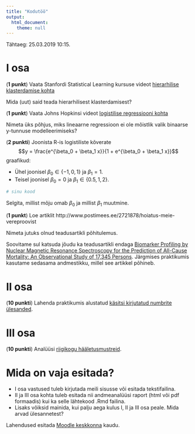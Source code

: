```yaml
---
title: "Kodutöö"
output: 
  html_document:
    theme: null
---
```


Tähtaeg: 25.03.2019 10:15.

# I osa

(**1 punkt**) Vaata Stanfordi Statistical Learning kursuse videot [hierarhilise klasterdamise kohta](https://www.youtube.com/watch?v=Tuuc9Y06tAc)

Mida (uut) said teada hierarhilisest klasterdamisest?

(**1 punkt**) Vaata Johns Hopkinsi videot [logistilise regressiooni kohta](https://www.youtube.com/watch?v=79q9avsyG9Y)

Nimeta üks põhjus, miks lineaarne regressioon ei ole mõistlik valik binaarse y-tunnuse modelleerimiseks?

(**2 punkti**) Joonista R-is logistiliste kõverate 
$$y = \frac{e^{\beta_0 + \beta_1 x}}{1 + e^{\beta_0 + \beta_1 x}}$$
graafikud:

* Ühel joonisel $\beta_0 \in \{-1, 0, 1\}$ ja $\beta_1 = 1$.
* Teisel joonisel $\beta_0 = 0$ ja $\beta_1 \in \{0.5, 1, 2\}$. 

```r
# sinu kood
```

Selgita, millist mõju omab $\beta_0$ ja millist $\beta_1$ muutmine. 

(**1 punkt**) Loe artiklit http://www.postimees.ee/2721878/hoiatus-meie-vereproovist

Nimeta jutuks olnud teadusartikli põhitulemus. 

Soovitame sul katsuda jõudu ka teadusartikli endaga [Biomarker Profiling by Nuclear Magnetic Resonance Spectroscopy for the Prediction of All-Cause Mortality: An Observational Study of 17,345 Persons](http://journals.plos.org/plosmedicine/article?id=10.1371/journal.pmed.1001606). Järgmises praktikumis kasutame sedasama andmestikku, millel see artikkel põhineb. 

# II osa

(**10 punkti**) Lahenda praktikumis alustatud [käsitsi kirjutatud numbrite ülesanded](../praktikum6_numbrid).

# III osa

(**10 punkti**) Analüüsi [riigikogu hääletusmustreid](../praktikum6_polaarsus). 


# Mida on vaja esitada?

* I osa vastused tuleb kirjutada meili sisusse või esitada tekstifailina.
* II ja III osa kohta tuleb esitada nii andmeanalüüsi raport (html või pdf formaadis) kui ka selle lähtekood .Rmd failina.
* Lisaks võiksid mainida, kui palju aega kulus I, II ja III osa peale. Mida arvad ülesannetest?


Lahendused esitada [Moodle keskkonna](https://moodle.ut.ee/course/view.php?id=8013#section-1) kaudu.
